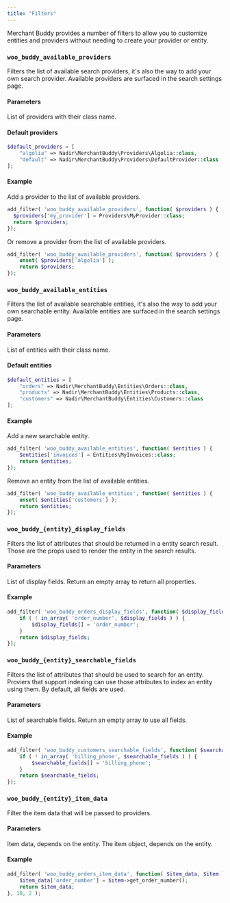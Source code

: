 ```yaml
---
title: "Filters"
---
```


Merchant Buddy provides a number of filters to allow you to customize entities and providers without needing to create your provider or entity.

### `woo_buddy_available_providers`

Filters the list of available search providers, it's also the way to add your own search provider. Available providers are surfaced in the search settings page.

#### Parameters

<ParamField path="providers" type="array">
  List of providers with their class name.
</ParamField>

#### Default providers

```php
$default_providers = [
    "algolia" => Nadir\MerchantBuddy\Providers\Algolia::class,
    "default" => Nadir\MerchantBuddy\Providers\DefaultProvider::class
];
```

#### Example

Add a provider to the list of available providers.

```php
add_filter( 'woo_buddy_available_providers', function( $providers ) {
  $providers['my_provider'] = Providers\MyProvider::class;
  return $providers;
});
```

Or remove a provider from the list of available providers.

```php
add_filter( 'woo_buddy_available_providers', function( $providers ) {
    unset( $providers['algolia'] );
    return $providers;
});
```

### `woo_buddy_available_entities`

Filters the list of available searchable entities, it's also the way to add your own searchable entity. Available entities are surfaced in the search settings page.

#### Parameters

<ParamField path="entities" type="array">
  List of entities with their class name.
</ParamField>

#### Default entities

```php
$default_entities = [
    "orders" => Nadir\MerchantBuddy\Entities\Orders::class,
    "products" => Nadir\MerchantBuddy\Entities\Products::class,
    "customers" => Nadir\MerchantBuddy\Entities\Customers::class
];
```

#### Example

Add a new searchable entity.

```php
add_filter( 'woo_buddy_available_entities', function( $entities ) {
    $entities['invoices'] = Entities\MyInvoices::class;
    return $entities;
});
```

Remove an entity from the list of available entities.

```php
add_filter( 'woo_buddy_available_entities', function( $entities ) {
    unset( $entities['customers'] );
    return $entities;
});
```

### `woo_buddy_{entity}_display_fields`

Filters the list of attributes that should be returned in a entity search result. Those are the props used to render the entity in the search results.

#### Parameters

<ParamField path="display_fields" type="string[]" default="[]">
  List of display fields. Return an empty array to return all properties.
</ParamField>

#### Example

```php
add_filter( 'woo_buddy_orders_display_fields', function( $display_fields ) {
    if ( ! in_array( 'order_number', $display_fields ) ) {
        $display_fields[] = 'order_number';
    }
    return $display_fields;
});
```

### `woo_buddy_{entity}_searchable_fields`

Filters the list of attributes that should be used to search for an entity. Proviers that support indexing can use those attributes to index an entity using them. By default, all fields are used.

#### Parameters

<ParamField path="searchable_fields" type="string[]" default="[]">
  List of searchable fields. Return an empty array to use all fields.
</ParamField>

#### Example

```php
add_filter( 'woo_buddy_customers_searchable_fields', function( $searchable_fields ) {
    if ( ! in_array( 'billing_phone', $searchable_fields ) ) {
        $searchable_fields[] = 'billing_phone';
    }
    return $searchable_fields;
});
```

### `woo_buddy_{entity}_item_data`

Filter the item data that will be passed to providers.

#### Parameters

<ParamField path="item_data" type="array">
  Item data, depends on the entity.
</ParamField>

<ParamField path="item" type="object">
  The item object, depends on the entity.
</ParamField>

#### Example

```php
add_filter( 'woo_buddy_orders_item_data', function( $item_data, $item ) {
    $item_data['order_number'] = $item->get_order_number();
    return $item_data;
}, 10, 2 );
```
